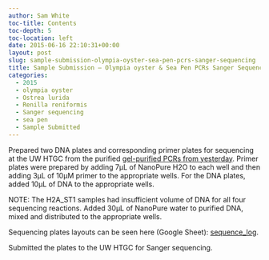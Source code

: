 ```yaml
---
author: Sam White
toc-title: Contents
toc-depth: 5
toc-location: left
date: 2015-06-16 22:10:31+00:00
layout: post
slug: sample-submission-olympia-oyster-sea-pen-pcrs-sanger-sequencing
title: Sample Submission – Olympia oyster & Sea Pen PCRs Sanger Sequencing
categories:
  - 2015
  - olympia oyster
  - Ostrea lurida
  - Renilla reniformis
  - Sanger sequencing
  - sea pen
  - Sample Submitted
---
```


Prepared two DNA plates and corresponding primer plates for sequencing at the UW HTGC from the purified [gel-purified PCRs from yesterday](../2015-06-16-gel-purification-olympia-oyster-and-sea-pen-pcrs/index.qmd). Primer plates were prepared by adding 7μL of NanoPure H2O to each well and then adding 3μL of 10μM primer to the appropriate wells. For the DNA plates, added 10μL of DNA to the appropriate wells.

NOTE: The H2A_ST1 samples had insufficient volume of DNA for all four sequencing reactions. Added 30μL of NanoPure water to purified DNA, mixed and distributed to the appropriate wells.

Sequencing plates layouts can be seen here (Google Sheet): [sequence_log](https://docs.google.com/spreadsheet/ccc?key=0AtV_gF766XZAcHljOFBWd3pLTUJwbUxkdkg1OGdCY3c&usp=sharing).

Submitted the plates to the UW HTGC for Sanger sequencing.
